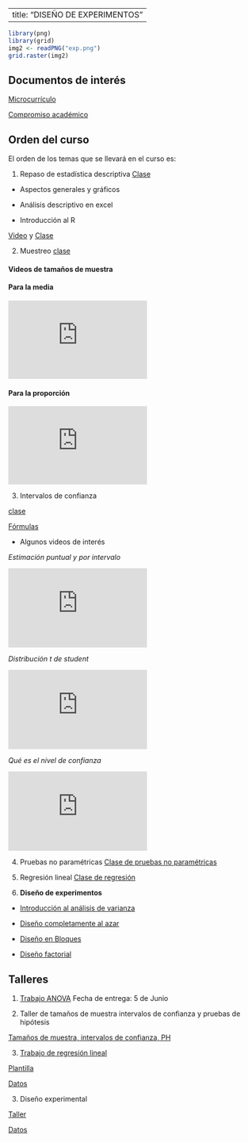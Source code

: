 
---
title: "DISEÑO DE EXPERIMENTOS"
---


```r

library(png)
library(grid)
img2 <- readPNG("exp.png")
grid.raster(img2)

```



## Documentos de interés

[Microcurrículo](https://github.com/estadisticaITM/estadisticaITM.github.io/blob/master/FDE%20058%20Microdise%C3%B1o%20curricular%20V03%20(2).docx)

[Compromiso académico](https://github.com/estadisticaITM/estadisticaITM.github.io/blob/master/compromiso%20dise%C3%B1o.docx)



## Orden del curso

El orden de los temas que se llevará en el curso es:

1. Repaso de estadística descriptiva [Clase](https://github.com/estadisticaITM/repositorioprueba/blob/master/repaso%20estad%C3%ADstica%20b%C3%A1sica.pptx)

- Aspectos generales y gráficos

- Análisis descriptivo en excel 

- Introducción al R

 [Video](https://github.com/estadisticaITM/repositorioprueba/blob/master/index.mp4) y [Clase]({https://github.com/estadisticaITM/repositorioprueba/blob/master/Semillero%20de%20R%20clase%201.pdf})

2. Muestreo [clase](https://github.com/estadisticaITM/repositorioprueba/blob/master/Tama%C3%B1os%20de%20muestra.pdf)


#### Videos de tamaños de muestra


#### Para la media

  <iframe width="280" height="158" src="https://www.youtube.com/embed/JX5m7o6rOAQ" frameborder="0" allow="accelerometer; autoplay; encrypted-media; gyroscope; picture-in-picture" allowfullscreen></iframe>
 </div>


#### Para la proporción

  <iframe width="280" height="158" src="https://www.youtube.com/embed/4G2kKHX5O8U" frameborder="0" allow="accelerometer; autoplay; encrypted-media; gyroscope; picture-in-picture" allowfullscreen></iframe>


3. Intervalos de confianza

[clase](https://github.com/estadisticaITM/estadisticaITM.github.io/blob/master/Intervalos%20de%20confianzajtg.pdf)

[Fórmulas](https://github.com/estadisticaITM/estadisticaITM.github.io/blob/master/f%C3%B3rmulas.pdf)

- Algunos videos de interés

*Estimación puntual y por intervalo*

<iframe width="280" height="160" src="https://www.youtube.com/embed/cMqgG_lBC2U" title="YouTube video player" frameborder="0" allow="accelerometer; autoplay; clipboard-write; encrypted-media; gyroscope; picture-in-picture" allowfullscreen></iframe>

*Distribución t de student*

<iframe width="280" height="160" src="https://www.youtube.com/embed/wGSutshZDiA?list=RDCMUCMLQ_dQirjjwPjR8skwX3gA" title="YouTube video player" frameborder="0" allow="accelerometer; autoplay; clipboard-write; encrypted-media; gyroscope; picture-in-picture" allowfullscreen></iframe>

*Qué es el nivel de confianza*

<iframe width="280" height="160" src="https://www.youtube.com/embed/YDFzX4fT1BU?list=RDCMUCMLQ_dQirjjwPjR8skwX3gA" title="YouTube video player" frameborder="0" allow="accelerometer; autoplay; clipboard-write; encrypted-media; gyroscope; picture-in-picture" allowfullscreen></iframe>




4. Pruebas no paramétricas <a href="pruebas_no_paramétricas.html" target="_blank"> Clase de pruebas no paramétricas</a>

5. Regresión lineal <a href="regrelineal.html" target="_blank"> Clase de regresión</a>

6. **Diseño de experimentos **

- <a href="varianza.html" target="_blank"> Introducción al análisis de varianza</a>

- <a href="diseñoazar.html" target="_blank"> Diseño completamente al azar</a>

- <a href="diseñobloque.html" target="_blank"> Diseño en Bloques </a>

- <a href="diseñofactorial.html" target="_blank"> Diseño factorial </a>

## Talleres

1. <a href="wjoanova.html" target="_blank">Trabajo ANOVA</a>
Fecha de entrega: 5 de Junio


2. Taller de tamaños de muestra intervalos de confianza y pruebas de hipótesis 

[Tamaños de muestra, intervalos de confianza, PH](https://github.com/estadisticaITM/repositorioprueba/blob/master/Taller%20de%20tama%C3%B1os%20de%20muestra%2C%20intervalos%20de%20confianza%20y%20ph.pdf)


3. <a href="trabajoregrelineal.html" target="_blank"> Trabajo de regresión lineal </a>

[Plantilla](https://github.com/estadisticaITM/estadisticaITM.github.io/blob/master/PlantillaTrabajos.doc)

[Datos](https://github.com/estadisticaITM/repositorioprueba/blob/master/APC1modif.txt)


3. Diseño experimental

[Taller](https://github.com/estadisticaITM/repositorioprueba/blob/master/Actividad%203'dise%C3%B1o%20con%202%20factores.doc)

[Datos](https://github.com/estadisticaITM/repositorioprueba/blob/master/produccion2.csv)

